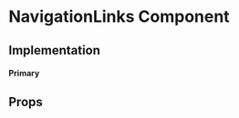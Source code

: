 
<Meta title="Core|Molecules/NavigationLinks" />

# NavigationLinks Component

## Implementation

#### Primary

<Preview>
  <Story name="primary">
    <NavigationLinks
      links={[
        { name: 'About', route: '' },
        { name: 'Pricing', route: '' },
        { name: 'FAQ', route: '' },
        { name: 'News', route: '' },
        { name: 'Contact us', route: '' },
      ]}
      target="_blank"
    />
  </Story>
</Preview>

## Props

<Props of={NavigationLinks} />
